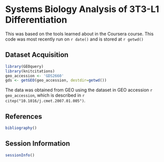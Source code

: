 Systems Biology Analysis of 3T3-L1 Differentiation
========================================================

This was based on the tools learned about in the Coursera course.  This code was most recently run on `r date()` and is stored at `r getwd()`

Dataset Acquisition
--------------------

```r
library(GEOquery)
library(knitcitations)
geo_accession <- 'GDS2660'
gds <- getGEO(geo_accession, destdir=getwd())
```

The data was obtained from GEO using the dataset in GEO accession `r geo_accession`, which is described in `r citep("10.1016/j.cmet.2007.01.005")`.


References
-----------

```r
bibliography()
```

Session Information
---------------------


```r
sessionInfo()
```
